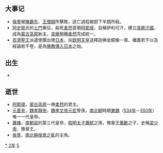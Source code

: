 {{yearTOC|552|南朝梁'''[[承聖|承聖]]元年'''；高昌'''[[和平_(高昌)|和平]]二年'''；西魏'''[[元钦|废帝]]元年'''；北齊'''[[天保_(高洋)|天保]]三年'''；侯景'''[[太始_(侯景)|太始]]二年'''；萧纪'''[[天正_(蕭紀)|天正]]元年'''；新罗'''[[開國_(新羅)|開國]]二年'''}}

== 大事记 ==
*[[侯景|侯景]]被[[陳霸先|陳霸先]]、[[王僧辯|王僧辯]]所擊敗，逃亡過程被部下羊鵾所殺。
*[[阿史那|阿史那]]氏的[[土門|土門]]東征，殺死[[柔然|柔然]]首領[[阿那瓌|阿那瓌]]，自稱伊利可汗，建立[[突厥汗國|突厥汗國]]，成為[[蒙古高原|蒙古高原]]新主，[[突厥|突厥]]脫離[[柔然|柔然]]完成統一。
*[[百濟聖王|百濟聖王]]派遣使團出使[[日本|日本]]，向[[欽明天皇|欽明天皇]]送釋迦佛金銅像一尊、幡蓋若干以及經論若干卷，是為[[日本佛教|佛教傳入日本]]之始。

== 出生 ==
*

== 逝世 ==
{{Wikisource year mention}}
*[[阿那瓌|阿那瓌]]，[[蒙古高原|蒙古高原]]一帶[[柔然|柔然]]的君主。
*[[元善見|元善見]]，[[魏孝靜帝|魏孝靜帝]]，[[魏孝文帝|魏孝文帝]][[元宏|元宏]]曾孫，[[南北朝|南北朝]]時期[[東魏|東魏]]（[[534年|534年]]－[[550年|550年]]）唯一一代皇帝。
*[[蕭棟|蕭棟]]，[[南朝梁|南朝梁]]的第三代皇帝，[[昭明太子|昭明太子]][[蕭統|蕭統]]之孫，豫章王[[蕭歡|蕭歡]]之子，史稱[[梁少帝|梁少帝]]、豫章王。
*[[侯景|侯景]]，[[南北朝|南北朝]][[侯景之亂|侯景之亂]]的主角。 


[[Category:552年|*]]
[[Category:550年代|2年]]
[[Category:6世纪各年|5]]